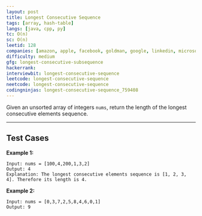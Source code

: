```yaml
---
layout: post
title: Longest Consecutive Sequence
tags: [array, hash-table]
langs: [java, cpp, py]
tc: O(n)
sc: O(n)
leetid: 128
companies: [amazon, apple, facebook, goldman, google, linkedin, microsoft, salesforce, uber]
difficulty: medium
gfg: longest-consecutive-subsequence
hackerrank: 
interviewbit: longest-consecutive-sequence
leetcode: longest-consecutive-sequence
neetcode: longest-consecutive-sequence
codingninjas: longest-consecutive-sequence_759408
---
```


Given an unsorted array of integers `nums`, return the length of the longest consecutive elements sequence.

---

## Test Cases

**Example 1:** 
```
Input: nums = [100,4,200,1,3,2]
Output: 4
Explanation: The longest consecutive elements sequence is [1, 2, 3, 4]. Therefore its length is 4.
```

**Example 2:** 
```
Input: nums = [0,3,7,2,5,8,4,6,0,1]
Output: 9
```